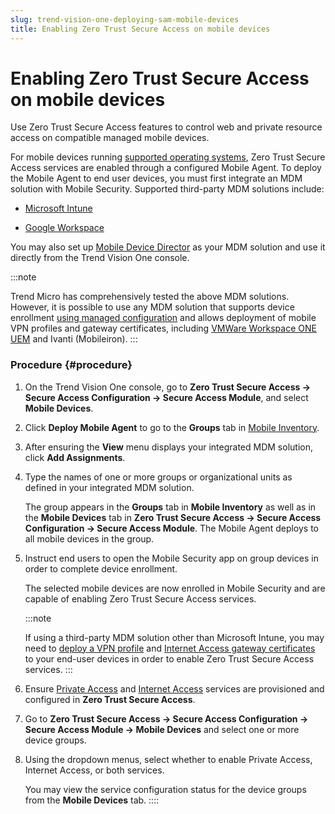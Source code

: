```yaml
---
slug: trend-vision-one-deploying-sam-mobile-devices
title: Enabling Zero Trust Secure Access on mobile devices
---
```

# Enabling Zero Trust Secure Access on mobile devices

Use Zero Trust Secure Access features to control web and private resource access on compatible managed mobile devices.

For mobile devices running [supported operating systems](secure-access-module-sys-reqs.mdx), Zero Trust Secure Access services are enabled through a configured Mobile Agent. To deploy the Mobile Agent to end user devices, you must first integrate an MDM solution with Mobile Security. Supported third-party MDM solutions include:

- [Microsoft Intune](setting-up-intune-integration.mdx)

- [Google Workspace](google-workspace-integration.mdx)

You may also set up [Mobile Device Director](mobile-device-director-setup.mdx) as your MDM solution and use it directly from the Trend Vision One console.

:::note

Trend Micro has comprehensively tested the above MDM solutions. However, it is possible to use any MDM solution that supports device enrollment [using managed configuration](enroll-devices-managed-config.mdx) and allows deployment of mobile VPN profiles and gateway certificates, including [VMWare Workspace ONE UEM](vmware-workspace-one-uem.mdx) and Ivanti (Mobileiron).
:::

### Procedure {#procedure}

1.  On the Trend Vision One console, go to **Zero Trust Secure Access → Secure Access Configuration → Secure Access Module**, and select **Mobile Devices**.

2.  Click **Deploy Mobile Agent** to go to the **Groups** tab in [Mobile Inventory](mobile-inventory.mdx).

3.  After ensuring the **View** menu displays your integrated MDM solution, click **Add Assignments**.

4.  Type the names of one or more groups or organizational units as defined in your integrated MDM solution.

    The group appears in the **Groups** tab in **Mobile Inventory** as well as in the **Mobile Devices** tab in **Zero Trust Secure Access → Secure Access Configuration → Secure Access Module**. The Mobile Agent deploys to all mobile devices in the group.

5.  Instruct end users to open the Mobile Security app on group devices in order to complete device enrollment.

    The selected mobile devices are now enrolled in Mobile Security and are capable of enabling Zero Trust Secure Access services.

    :::note

    If using a third-party MDM solution other than Microsoft Intune, you may need to [deploy a VPN profile](vpn-profile-devices-managed-config.mdx) and [Internet Access gateway certificates](deploying-ztsa-certificates.mdx) to your end-user devices in order to enable Zero Trust Secure Access services.
    :::

6.  Ensure [Private Access](setup-ztsa-private-access.mdx) and [Internet Access](setup-ztsa-internet-access.mdx) services are provisioned and configured in **Zero Trust Secure Access**.

7.  Go to **Zero Trust Secure Access → Secure Access Configuration → Secure Access Module → Mobile Devices** and select one or more device groups.

8.  Using the dropdown menus, select whether to enable Private Access, Internet Access, or both services.

    You may view the service configuration status for the device groups from the **Mobile Devices** tab.
::::
